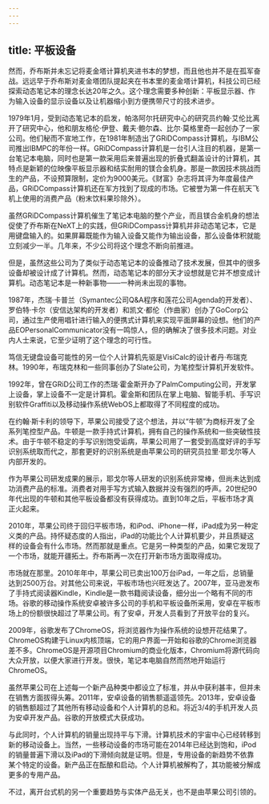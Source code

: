 ```yaml
---
---
---
```

title: 平板设备
---




然而，乔布斯并未忘记将麦金塔计算机夹进书本的梦想，而且他也并不是在孤军奋战。远远早于乔布斯对麦金塔团队提起夹在书本里的麦金塔计算机，科技公司已经探索动态笔记本的理念长达20年之久。这个理念需要多种创新：平板显示器、作为输入设备的显示设备以及让机器缩小到方便携带尺寸的技术进步。

1979年1月，受到动态笔记本的启发，帕洛阿尔托研究中心的研究员约翰·艾伦比离开了研究中心，他和朋友格伦·伊登、戴夫·鲍尔森、比尔·莫格里奇一起创办了一家公司。他们秘而不宣地工作，在1981年制造出了GRiDCompass计算机，与IBM公司推出IBMPC的年份一样。GRiDCompass计算机是一台引人注目的机器，是第一台笔记本电脑，同时也是第一款采用后来普遍出现的折叠式翻盖设计的计算机，其特点是新颖的位映像平板显示器和结实耐用的镁合金机身。那是一款因技术挑战而生的产品，不设预算限制，定价为9000美元。《财富》杂志将其评为年度最佳产品，GRiDCompass计算机还在军方找到了现成的市场。它被誉为第一件在航天飞机上使用的消费产品（粉末饮料果珍除外）。

虽然GRiDCompass计算机催生了笔记本电脑的整个产业，而且镁合金机身的想法促使了乔布斯在NeXT上的实践，但GRiDCompass计算机并非动态笔记本，它是用键盘输入的。如果屏幕既能作为输入设备又能作为输出设备，那么设备体积就能立刻减少一半。几年来，不少公司将这个理念不断向前推进。

但是，虽然这些公司为了类似于动态笔记本的设备推动了技术发展，但其中的很多设备却被设计成了计算机。然而，动态笔记本的部分天才设想就是它并不想变成计算机。动态笔记本是一种新事物——一种尚未出现的事物。

1987年，杰瑞·卡普兰（Symantec公司Q&A程序和莲花公司Agenda的开发者）、罗伯特·卡尔（安信达架构的开发者）和凯文·都伦（作曲家）创办了GoCorp公司，通过生产使用唱针进行输入的便携式计算机来实现平面屏幕的设想。他们的产品EOPersonalCommunicator没有一鸣惊人，但的确解决了很多技术问题。对业内人士来说，它至少证明了这个理念的可行性。

笃信无键盘设备可能性的另一位个人计算机先驱是VisiCalc的设计者丹·布瑞克林。1990年，布瑞克林和一些同事创办了Slate公司，为笔控型计算机开发软件。

1992年，曾在GRiD公司工作的杰瑞·霍金斯开办了PalmComputing公司，开发掌上设备，掌上设备不一定是计算机。霍金斯和团队在掌上电脑、智能手机、手写识别软件Graffiti以及移动操作系统WebOS上都取得了不同程度的成功。

在约翰·斯卡利的领导下，苹果公司接受了这个想法，并以“牛顿”为商标开发了全系列笔控型产品。牛顿是一款手持式计算机，拥有自己的操作系统和一些突破性技术。由于牛顿不稳定的手写识别饱受诟病，苹果公司用了一套受到高度好评的手写识别系统取而代之，那套更好的识别系统是由苹果公司的研究员拉里·耶戈尔等人内部开发的。

作为苹果公司研发成果的展示，耶戈尔等人研发的识别系统非常棒，但尚未达到成功消费产品的标准。消费者对用手写方式输入数据并没有强烈的呼声。20世纪90年代出现的牛顿和其他平板设备都没有获得成功。直到10年之后，平板市场才真正火起来。

2010年，苹果公司终于回归平板市场，和iPod、iPhone一样，iPad成为另一种定义类的产品。持怀疑态度的人指出，iPad的功能比个人计算机要少，并且质疑这样的设备会有什么市场。然而那就是重点。它是另一种类型的产品，如果它发现了一个市场，就能开疆拓土。乔布斯再一次在打开新市场方面取得成功。

市场就在那里。2010年年中，苹果公司已卖出100万台iPad，一年之后，总销量达到2500万台。对其他公司来说，平板市场也兴旺发达了。2007年，亚马逊发布了手持式阅读器Kindle，Kindle是一款书籍阅读设备，细分出一个略有不同的市场。谷歌的移动操作系统安卓被许多公司的手机和平板设备所采用，安卓在平板市场上的份额很快超过了苹果公司。有了安卓，开发人员看到了开放平台的复兴。

2009年，谷歌发布了ChromeOS，将浏览器作为操作系统的设想开花结果了。ChromeOS构建于Linux内核顶端，它的用户界面一开始和谷歌的Chrome浏览器差不多。ChromeOS是开源项目Chromium的商业化版本，Chromium将源代码向大众开放，以便大家进行开发。很快，笔记本电脑自然而然地开始运行ChromeOS。

虽然苹果公司在上述每一个新产品种类中都设立了标准，并从中获利甚丰，但并未在销售方面拔得头筹。2011年，安卓设备的销售额遥遥领先。2013年，安卓设备的销售额超过了其他所有移动设备和个人计算机的总和。将近3/4的手机开发人员为安卓开发产品。谷歌的开放模式大获成功。

与此同时，个人计算机的销量出现持平与下滑。计算机技术的宇宙中心已经转移到新的移动设备上。当然，一些移动设备的市场可能在2014年已经达到饱和，iPod的销量普遍下滑以及iPad的下滑倾向就是证明。但是，专用设备的新趋势不依靠某个特定的设备。新产品正在酝酿和启动。个人计算机被解构了，其功能被分解成更多的专用产品。

不过，离开台式机的另一个重要趋势与实体产品无关，也不是由苹果公司引领的。